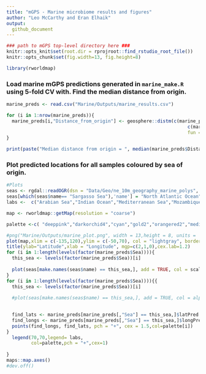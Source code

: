 ```yaml
---
title: "mGPS - Marine microbiome results and figures"
author: "Leo McCarthy and Eran Elhaik"
output: 
  github_document
---
```


```r
### path to mGPS top-level directory here ###
knitr::opts_knit$set(root.dir = rprojroot::find_rstudio_root_file())
knitr::opts_chunk$set(fig.width=13, fig.height=8) 
```


```r
library(rworldmap)
```

### Load marine mGPS predictions generated in `marine_make.R` using 5-fold CV with. Find the median distance from origin. 
```r
marine_preds <- read.csv("Marine/Outputs/marine_results.csv")

for (i in 1:nrow(marine_preds)){
  marine_preds[i,"Distance_from_origin"] <- geosphere::distm(c(marine_preds[i,"longPred"],marine_preds[i,"latPred"]), 
                                                                  c(marine_preds[i,"longitude"],marine_preds[i,"latitude"]), 
                                                                  fun = geosphere::distHaversine)/1000
}

print(paste("Median distance from origin = ", median(marine_preds$Distance_from_origin)))
```

### Plot predicted locations for all samples coloured by sea of origin.
```r
#Plots
seas <- rgdal::readOGR(dsn = "Data/Geo/ne_10m_geography_marine_polys", layer = "ne_10m_geography_marine_polys", verbose = F)
seas[which(seas$name== "Sargasso Sea"),'name'] = "North Atlantic Ocean"
labs <-  c("Arabian Sea","Indian Ocean","Mediterranean Sea","Mozambique Channel","North Atlantic Ocean","North Pacific Ocean","Red Sea","South Atlantic Ocean","South Pacific Ocean")

map <- rworldmap::getMap(resolution = "coarse")

palette <-c( "deeppink","darkorchid4","cyan","gold2","orangered2","mediumspringgreen","darkgreen","blue","black")

#png("Marine/Outputs/marine_plot.png", width = 13,height = 8, units = 'in', res = 300)
plot(map,xlim = c(-135,120),ylim = c(-50,70), col = "lightgray", border = "darkgrey", xlab = "", ylab = "")
title(ylab="Latitude",xlab = "Longitude", mgp=c(2,1,0),cex.lab=1.2)
for (i in 1:length(levels(factor(marine_preds$Sea)))){
  this_sea <- levels(factor(marine_preds$Sea))[i]
  
  plot(seas[make.names(seas$name) == this_sea,], add = TRUE, col = scales::alpha(palette[i], 0.5),xlim = c(-160,120), border = NA)
}
for (i in 1:length(levels(factor(marine_preds$Sea)))){{
  this_sea <- levels(factor(marine_preds$Sea))[i]
  
  #plot(seas[make.names(seas$name) == this_sea,], add = TRUE, col = alpha(palette[i], 0.5),xlim = c(-160,160), border = "lightgray")
  

  find_lats <- marine_preds[marine_preds[,"Sea"] == this_sea,]$latPred
  find_longs <- marine_preds[marine_preds[,"Sea"] == this_sea,]$longPred
  points(find_longs, find_lats, pch = "+", cex = 1.5,col=palette[i])
}
  legend(70,70,legend= labs,
         col=palette,pch = "+",cex=1)   
   
}
maps::map.axes()
#dev.off()
```

